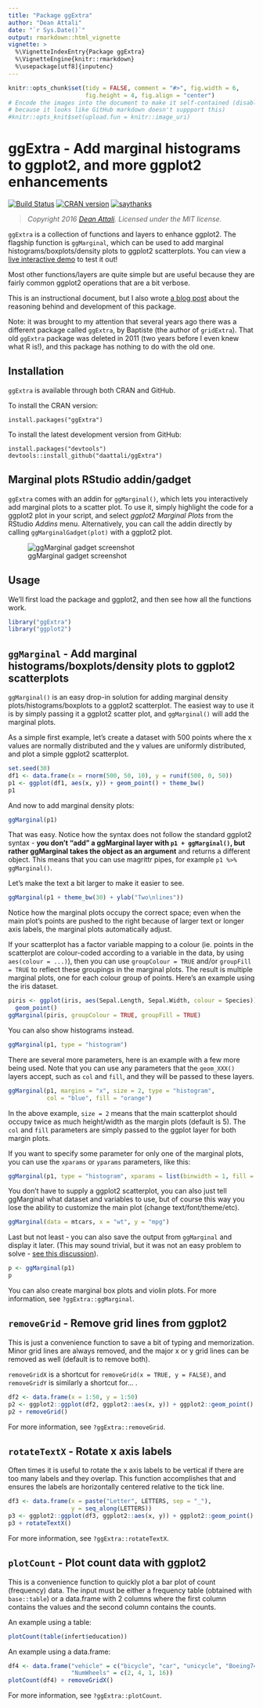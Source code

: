 ---
title: "Package ggExtra"
author: "Dean Attali"
date: "`r Sys.Date()`"
output: rmarkdown::html_vignette
vignette: >
  %\VignetteIndexEntry{Package ggExtra}
  %\VignetteEngine{knitr::rmarkdown}
  %\usepackage[utf8]{inputenc}
---
  
```{r setup, echo = FALSE, message = FALSE}
knitr::opts_chunk$set(tidy = FALSE, comment = "#>", fig.width = 6,
                      fig.height = 4, fig.align = "center")
# Encode the images into the document to make it self-contained (disabled
# because it looks like GitHub markdown doesn't suppport this)
#knitr::opts_knit$set(upload.fun = knitr::image_uri)
```

# ggExtra - Add marginal histograms to ggplot2, and more ggplot2 enhancements

[![Build Status](https://travis-ci.org/daattali/ggExtra.svg?branch=master)](https://travis-ci.org/daattali/ggExtra)
[![CRAN version](http://www.r-pkg.org/badges/version/ggExtra)](https://cran.r-project.org/package=ggExtra)
[![saythanks](http://i.imgur.com/L88apDa.png)](https://saythanks.io/to/daattali)

> *Copyright 2016 [Dean Attali](http://deanattali.com). Licensed under the MIT license.*

`ggExtra` is a collection of functions and layers to enhance ggplot2. The flagship function is `ggMarginal`, which can be used to add marginal histograms/boxplots/density plots to ggplot2 scatterplots. You can view a 
[live interactive demo](http://daattali.com/shiny/ggExtra-ggMarginal-demo/)
to test it out!

Most other functions/layers are quite simple but are useful because they are fairly common ggplot2 operations that are a bit verbose.

This is an instructional document, but I also wrote [a blog post](http://deanattali.com/2015/03/29/ggExtra-r-package/) about the reasoning
behind and development of this package.

Note: it was brought to my attention that several years ago there was a different package called `ggExtra`, by Baptiste (the author of `gridExtra`). That old `ggExtra` package was deleted in 2011 (two years before I even knew what R is!), and this package has nothing to do with the old one. 

## Installation

`ggExtra` is available through both CRAN and GitHub.

To install the CRAN version:

```
install.packages("ggExtra")
```

To install the latest development version from GitHub:

```
install.packages("devtools")
devtools::install_github("daattali/ggExtra")
```

## Marginal plots RStudio addin/gadget

`ggExtra` comes with an addin for `ggMarginal()`, which lets you interactively add marginal plots to a scatter plot. To use it, simply highlight the code for a ggplot2 plot in your script, and select *ggplot2 Marginal Plots* from the RStudio *Addins* menu. Alternatively, you can call the addin directly by calling `ggMarginalGadget(plot)` with a ggplot2 plot.

![ggMarginal gadget screenshot](../inst/img/ggmarginal-gadget.png)

## Usage

We'll first load the package and ggplot2, and then see how all the functions work.

```{r load-pkg, warning=FALSE, message=FALSE}
library("ggExtra")
library("ggplot2")
```

## `ggMarginal` - Add marginal histograms/boxplots/density plots to ggplot2 scatterplots

`ggMarginal()` is an easy drop-in solution for adding marginal
density plots/histograms/boxplots to a ggplot2 scatterplot. The easiest way to use it is by simply passing it a ggplot2 scatter plot, and `ggMarginal()` will add the marginal plots.

As a simple first example, let's create a dataset with 500 points where the
x values are normally distributed and the y values are uniformly distributed,
and plot a simple ggplot2 scatterplot.

```{r init-plot}
set.seed(30)
df1 <- data.frame(x = rnorm(500, 50, 10), y = runif(500, 0, 50))
p1 <- ggplot(df1, aes(x, y)) + geom_point() + theme_bw()
p1
```

And now to add marginal density plots:

```{r ggmarginal-basic}
ggMarginal(p1)
```

That was easy. Notice how the syntax does not follow the standard ggplot2
syntax - **you don't "add" a ggMarginal layer with `p1 + ggMarginal()`, but rather
ggMarginal takes the object as an argument** and returns a different object. This means that you can use magrittr pipes, for example
`p1 %>% ggMarginal()`.

Let's make the text a bit larger to make it easier to see.

```{r ggmarginal-large}
ggMarginal(p1 + theme_bw(30) + ylab("Two\nlines"))
```

Notice how the marginal plots occupy the correct space; even when the main
plot's points are pushed to the right because of larger text or longer axis labels,
the marginal plots automatically adjust.

If your scatterplot has a factor variable mapping to a colour (ie. points in the scatterplot are colour-coded according to a variable in the data, by using `aes(colour = ...)`), then you can use `groupColour = TRUE` and/or `groupFill = TRUE` to reflect these groupings in the marginal plots. The result is multiple marginal plots, one for each colour group of points. Here's an example using the iris dataset.

```{r ggmarginal-grouping, message=FALSE}
piris <- ggplot(iris, aes(Sepal.Length, Sepal.Width, colour = Species)) +
  geom_point()
ggMarginal(piris, groupColour = TRUE, groupFill = TRUE)
```

You can also show histograms instead.

```{r ggmarginal-hist, message=FALSE}
ggMarginal(p1, type = "histogram")
```

There are several more parameters, here is an example with a few more being used. Note that you can use any parameters that the `geom_XXX()` layers accept, such as `col` and `fill`, and they will be passed to these layers.

```{r ggmarginal-params, message=FALSE}
ggMarginal(p1, margins = "x", size = 2, type = "histogram",
           col = "blue", fill = "orange")
```

In the above example, `size = 2` means that the main scatterplot should occupy twice as much height/width as the margin plots (default is 5). The `col` and `fill` parameters are simply passed to the ggplot layer for both margin plots.

If you want to specify some parameter for only one of the marginal plots, you can use the `xparams` or `yparams` parameters, like this:

```{r ggmarginal-extraparams}
ggMarginal(p1, type = "histogram", xparams = list(binwidth = 1, fill = "orange"))
```

You don't have to supply a ggplot2 scatterplot, you can also just tell ggMarginal
what dataset and variables to use, but of course this way you lose the ability
to customize the main plot (change text/font/theme/etc).

```{r ggmarginal-manual}
ggMarginal(data = mtcars, x = "wt", y = "mpg")
```

Last but not least - you can also save the output from `ggMarginal` and display
it later. (This may sound trivial, but it was not an easy problem to solve
- [see this discussion](http://stackoverflow.com/questions/29062766/store-output-from-gridextragrid-arrange-into-an-object)).

```{r ggmarginal-save}
p <- ggMarginal(p1)
p
```

You can also create marginal box plots and violin plots. For more information, see `?ggExtra::ggMarginal`.

## `removeGrid` - Remove grid lines from ggplot2

This is just a convenience function to save a bit of typing and memorization.
Minor grid lines are always removed, and the major x or y grid lines can be
removed as well (default is to remove both).

`removeGridX` is a shortcut for `removeGrid(x = TRUE, y = FALSE)`, and
`removeGridY` is similarly a shortcut for... <leave as exercise for reader>.

```{r removeGrid}
df2 <- data.frame(x = 1:50, y = 1:50)
p2 <- ggplot2::ggplot(df2, ggplot2::aes(x, y)) + ggplot2::geom_point()
p2 + removeGrid()
```

For more information, see `?ggExtra::removeGrid`.

## `rotateTextX` - Rotate x axis labels

Often times it is useful to rotate the x axis labels to be vertical if there are
too many labels and they overlap. This function accomplishes that and ensures
the labels are horizontally centered relative to the tick line.

```{r rotateTextX}
df3 <- data.frame(x = paste("Letter", LETTERS, sep = "_"),
                  y = seq_along(LETTERS))
p3 <- ggplot2::ggplot(df3, ggplot2::aes(x, y)) + ggplot2::geom_point()
p3 + rotateTextX()
```

For more information, see `?ggExtra::rotateTextX`.

## `plotCount` - Plot count data with ggplot2

This is a convenience function to quickly plot a bar plot of count (frequency)
data.  The input must be either a frequency table (obtained with `base::table`)
or a data.frame with 2 columns where the first column contains the values and
the second column contains the counts.

An example using a table:
```{r plotCount-table}
plotCount(table(infert$education))
```

An example using a data.frame:
```{r plotCount-df}
df4 <- data.frame("vehicle" = c("bicycle", "car", "unicycle", "Boeing747"),
                  "NumWheels" = c(2, 4, 1, 16))
plotCount(df4) + removeGridX()
```

For more information, see `?ggExtra::plotCount`.

